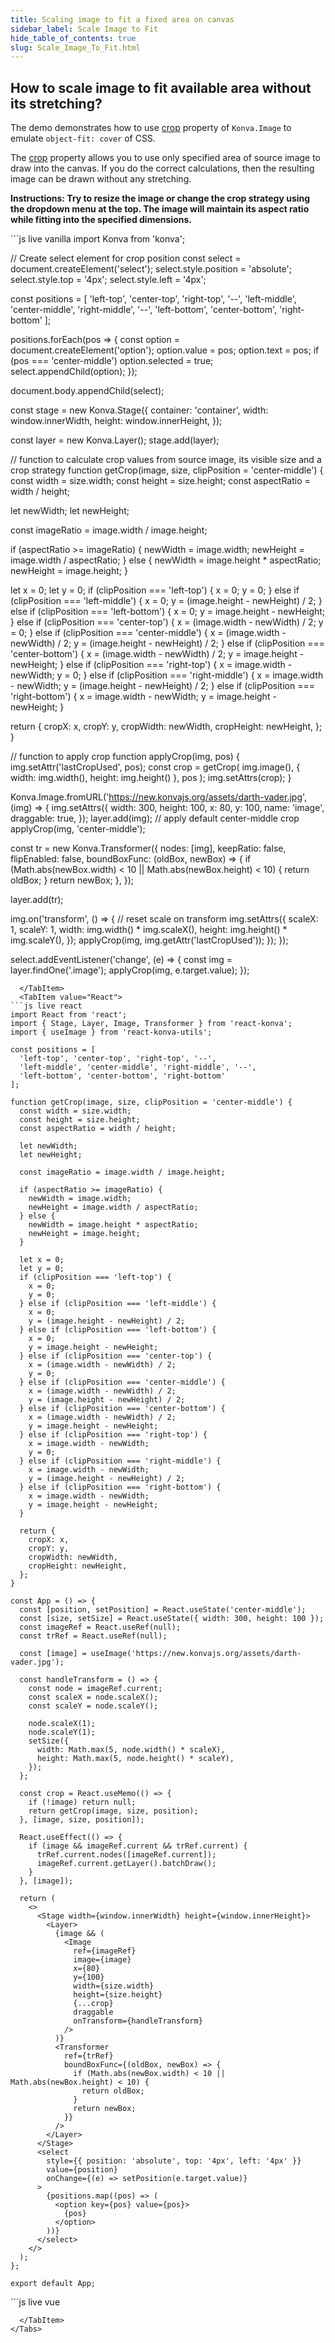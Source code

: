 ```yaml
---
title: Scaling image to fit a fixed area on canvas
sidebar_label: Scale Image to Fit
hide_table_of_contents: true
slug: Scale_Image_To_Fit.html
---
```


## How to scale image to fit available area without its stretching?

The demo demonstrates how to use [crop](/api/Konva.Image.html#crop) property of `Konva.Image` to emulate `object-fit: cover` of CSS.

The [crop](https://konvajs.org/api/Konva.Image.html#crop) property allows you to use only specified area of source image to draw into the canvas. If you do the correct calculations, then the resulting image can be drawn without any stretching.

**Instructions: Try to resize the image or change the crop strategy using the dropdown menu at the top. The image will maintain its aspect ratio while fitting into the specified dimensions.** 


<Tabs>
  <TabItem value="Vanilla" default>
```js live vanilla
import Konva from 'konva';

// Create select element for crop position
const select = document.createElement('select');
select.style.position = 'absolute';
select.style.top = '4px';
select.style.left = '4px';

const positions = [
  'left-top', 'center-top', 'right-top', '--',
  'left-middle', 'center-middle', 'right-middle', '--',
  'left-bottom', 'center-bottom', 'right-bottom'
];

positions.forEach(pos => {
  const option = document.createElement('option');
  option.value = pos;
  option.text = pos;
  if (pos === 'center-middle') option.selected = true;
  select.appendChild(option);
});

document.body.appendChild(select);

const stage = new Konva.Stage({
  container: 'container',
  width: window.innerWidth,
  height: window.innerHeight,
});

const layer = new Konva.Layer();
stage.add(layer);

// function to calculate crop values from source image, its visible size and a crop strategy
function getCrop(image, size, clipPosition = 'center-middle') {
  const width = size.width;
  const height = size.height;
  const aspectRatio = width / height;

  let newWidth;
  let newHeight;

  const imageRatio = image.width / image.height;

  if (aspectRatio >= imageRatio) {
    newWidth = image.width;
    newHeight = image.width / aspectRatio;
  } else {
    newWidth = image.height * aspectRatio;
    newHeight = image.height;
  }

  let x = 0;
  let y = 0;
  if (clipPosition === 'left-top') {
    x = 0;
    y = 0;
  } else if (clipPosition === 'left-middle') {
    x = 0;
    y = (image.height - newHeight) / 2;
  } else if (clipPosition === 'left-bottom') {
    x = 0;
    y = image.height - newHeight;
  } else if (clipPosition === 'center-top') {
    x = (image.width - newWidth) / 2;
    y = 0;
  } else if (clipPosition === 'center-middle') {
    x = (image.width - newWidth) / 2;
    y = (image.height - newHeight) / 2;
  } else if (clipPosition === 'center-bottom') {
    x = (image.width - newWidth) / 2;
    y = image.height - newHeight;
  } else if (clipPosition === 'right-top') {
    x = image.width - newWidth;
    y = 0;
  } else if (clipPosition === 'right-middle') {
    x = image.width - newWidth;
    y = (image.height - newHeight) / 2;
  } else if (clipPosition === 'right-bottom') {
    x = image.width - newWidth;
    y = image.height - newHeight;
  }

  return {
    cropX: x,
    cropY: y,
    cropWidth: newWidth,
    cropHeight: newHeight,
  };
}

// function to apply crop
function applyCrop(img, pos) {
  img.setAttr('lastCropUsed', pos);
  const crop = getCrop(
    img.image(),
    { width: img.width(), height: img.height() },
    pos
  );
  img.setAttrs(crop);
}

Konva.Image.fromURL('https://new.konvajs.org/assets/darth-vader.jpg', (img) => {
  img.setAttrs({
    width: 300,
    height: 100,
    x: 80,
    y: 100,
    name: 'image',
    draggable: true,
  });
  layer.add(img);
  // apply default center-middle crop
  applyCrop(img, 'center-middle');

  const tr = new Konva.Transformer({
    nodes: [img],
    keepRatio: false,
    flipEnabled: false,
    boundBoxFunc: (oldBox, newBox) => {
      if (Math.abs(newBox.width) < 10 || Math.abs(newBox.height) < 10) {
        return oldBox;
      }
      return newBox;
    },
  });

  layer.add(tr);

  img.on('transform', () => {
    // reset scale on transform
    img.setAttrs({
      scaleX: 1,
      scaleY: 1,
      width: img.width() * img.scaleX(),
      height: img.height() * img.scaleY(),
    });
    applyCrop(img, img.getAttr('lastCropUsed'));
  });
});

select.addEventListener('change', (e) => {
  const img = layer.findOne('.image');
  applyCrop(img, e.target.value);
});
```
  </TabItem>
  <TabItem value="React">
```js live react
import React from 'react';
import { Stage, Layer, Image, Transformer } from 'react-konva';
import { useImage } from 'react-konva-utils';

const positions = [
  'left-top', 'center-top', 'right-top', '--',
  'left-middle', 'center-middle', 'right-middle', '--',
  'left-bottom', 'center-bottom', 'right-bottom'
];

function getCrop(image, size, clipPosition = 'center-middle') {
  const width = size.width;
  const height = size.height;
  const aspectRatio = width / height;

  let newWidth;
  let newHeight;

  const imageRatio = image.width / image.height;

  if (aspectRatio >= imageRatio) {
    newWidth = image.width;
    newHeight = image.width / aspectRatio;
  } else {
    newWidth = image.height * aspectRatio;
    newHeight = image.height;
  }

  let x = 0;
  let y = 0;
  if (clipPosition === 'left-top') {
    x = 0;
    y = 0;
  } else if (clipPosition === 'left-middle') {
    x = 0;
    y = (image.height - newHeight) / 2;
  } else if (clipPosition === 'left-bottom') {
    x = 0;
    y = image.height - newHeight;
  } else if (clipPosition === 'center-top') {
    x = (image.width - newWidth) / 2;
    y = 0;
  } else if (clipPosition === 'center-middle') {
    x = (image.width - newWidth) / 2;
    y = (image.height - newHeight) / 2;
  } else if (clipPosition === 'center-bottom') {
    x = (image.width - newWidth) / 2;
    y = image.height - newHeight;
  } else if (clipPosition === 'right-top') {
    x = image.width - newWidth;
    y = 0;
  } else if (clipPosition === 'right-middle') {
    x = image.width - newWidth;
    y = (image.height - newHeight) / 2;
  } else if (clipPosition === 'right-bottom') {
    x = image.width - newWidth;
    y = image.height - newHeight;
  }

  return {
    cropX: x,
    cropY: y,
    cropWidth: newWidth,
    cropHeight: newHeight,
  };
}

const App = () => {
  const [position, setPosition] = React.useState('center-middle');
  const [size, setSize] = React.useState({ width: 300, height: 100 });
  const imageRef = React.useRef(null);
  const trRef = React.useRef(null);
  
  const [image] = useImage('https://new.konvajs.org/assets/darth-vader.jpg');

  const handleTransform = () => {
    const node = imageRef.current;
    const scaleX = node.scaleX();
    const scaleY = node.scaleY();

    node.scaleX(1);
    node.scaleY(1);
    setSize({
      width: Math.max(5, node.width() * scaleX),
      height: Math.max(5, node.height() * scaleY),
    });
  };

  const crop = React.useMemo(() => {
    if (!image) return null;
    return getCrop(image, size, position);
  }, [image, size, position]);

  React.useEffect(() => {
    if (image && imageRef.current && trRef.current) {
      trRef.current.nodes([imageRef.current]);
      imageRef.current.getLayer().batchDraw();
    }
  }, [image]);

  return (
    <>
      <Stage width={window.innerWidth} height={window.innerHeight}>
        <Layer>
          {image && (
            <Image
              ref={imageRef}
              image={image}
              x={80}
              y={100}
              width={size.width}
              height={size.height}
              {...crop}
              draggable
              onTransform={handleTransform}
            />
          )}
          <Transformer
            ref={trRef}
            boundBoxFunc={(oldBox, newBox) => {
              if (Math.abs(newBox.width) < 10 || Math.abs(newBox.height) < 10) {
                return oldBox;
              }
              return newBox;
            }}
          />
        </Layer>
      </Stage>
      <select
        style={{ position: 'absolute', top: '4px', left: '4px' }}
        value={position}
        onChange={(e) => setPosition(e.target.value)}
      >
        {positions.map((pos) => (
          <option key={pos} value={pos}>
            {pos}
          </option>
        ))}
      </select>
    </>
  );
};

export default App;
```
  </TabItem>
  <TabItem value="Vue">
```js live vue
<template>
  <div>
    <v-stage :config="stageConfig">
      <v-layer>
        <v-image
          v-if="image"
          ref="imageRef"
          :config="{
            image: image,
            x: 80,
            y: 100,
            width: size.width,
            height: size.height,
            draggable: true,
            ...crop,
          }"
          @transform="handleTransform"
        />
        <v-transformer
          ref="transformerRef"
          :config="{
            boundBoxFunc: boundBoxFunc
          }"
        />
      </v-layer>
    </v-stage>
    <select
      style="position: absolute; top: 4px; left: 4px"
      v-model="position"
    >
      <option
        v-for="pos in positions"
        :key="pos"
        :value="pos"
      >
        {{ pos }}
      </option>
    </select>
  </div>
</template>

<script setup>
import { ref, computed, onMounted, watch } from 'vue';
import { useImage } from 'vue-konva';

const positions = [
  'left-top', 'center-top', 'right-top', '--',
  'left-middle', 'center-middle', 'right-middle', '--',
  'left-bottom', 'center-bottom', 'right-bottom'
];

const position = ref('center-middle');
const size = ref({ width: 300, height: 100 });
const imageRef = ref(null);
const transformerRef = ref(null);

const stageConfig = {
  width: window.innerWidth,
  height: window.innerHeight
};

function getCrop(image, size, clipPosition = 'center-middle') {
  const width = size.width;
  const height = size.height;
  const aspectRatio = width / height;

  let newWidth;
  let newHeight;

  const imageRatio = image.width / image.height;

  if (aspectRatio >= imageRatio) {
    newWidth = image.width;
    newHeight = image.width / aspectRatio;
  } else {
    newWidth = image.height * aspectRatio;
    newHeight = image.height;
  }

  let x = 0;
  let y = 0;
  if (clipPosition === 'left-top') {
    x = 0;
    y = 0;
  } else if (clipPosition === 'left-middle') {
    x = 0;
    y = (image.height - newHeight) / 2;
  } else if (clipPosition === 'left-bottom') {
    x = 0;
    y = image.height - newHeight;
  } else if (clipPosition === 'center-top') {
    x = (image.width - newWidth) / 2;
    y = 0;
  } else if (clipPosition === 'center-middle') {
    x = (image.width - newWidth) / 2;
    y = (image.height - newHeight) / 2;
  } else if (clipPosition === 'center-bottom') {
    x = (image.width - newWidth) / 2;
    y = image.height - newHeight;
  } else if (clipPosition === 'right-top') {
    x = image.width - newWidth;
    y = 0;
  } else if (clipPosition === 'right-middle') {
    x = image.width - newWidth;
    y = (image.height - newHeight) / 2;
  } else if (clipPosition === 'right-bottom') {
    x = image.width - newWidth;
    y = image.height - newHeight;
  }

  return {
    cropX: x,
    cropY: y,
    cropWidth: newWidth,
    cropHeight: newHeight,
  };
}

const { image } = useImage('https://new.konvajs.org/assets/darth-vader.jpg');

const crop = computed(() => {
  if (!image.value) return {};
  return getCrop(image.value, size.value, position.value);
});

const boundBoxFunc = (oldBox, newBox) => {
  if (Math.abs(newBox.width) < 10 || Math.abs(newBox.height) < 10) {
    return oldBox;
  }
  return newBox;
};

const handleTransform = () => {
  const node = imageRef.value.getNode();
  const scaleX = node.scaleX();
  const scaleY = node.scaleY();

  node.scaleX(1);
  node.scaleY(1);
  size.value = {
    width: Math.max(5, node.width() * scaleX),
    height: Math.max(5, node.height() * scaleY),
  };
};

watch(image, () => {
  if (image.value && imageRef.value && transformerRef.value) {
    const transformer = transformerRef.value.getNode();
    const imageNode = imageRef.value.getNode();
    transformer.nodes([imageNode]);
    imageNode.getLayer().batchDraw();
  }
});
</script>
```
  </TabItem>
</Tabs>